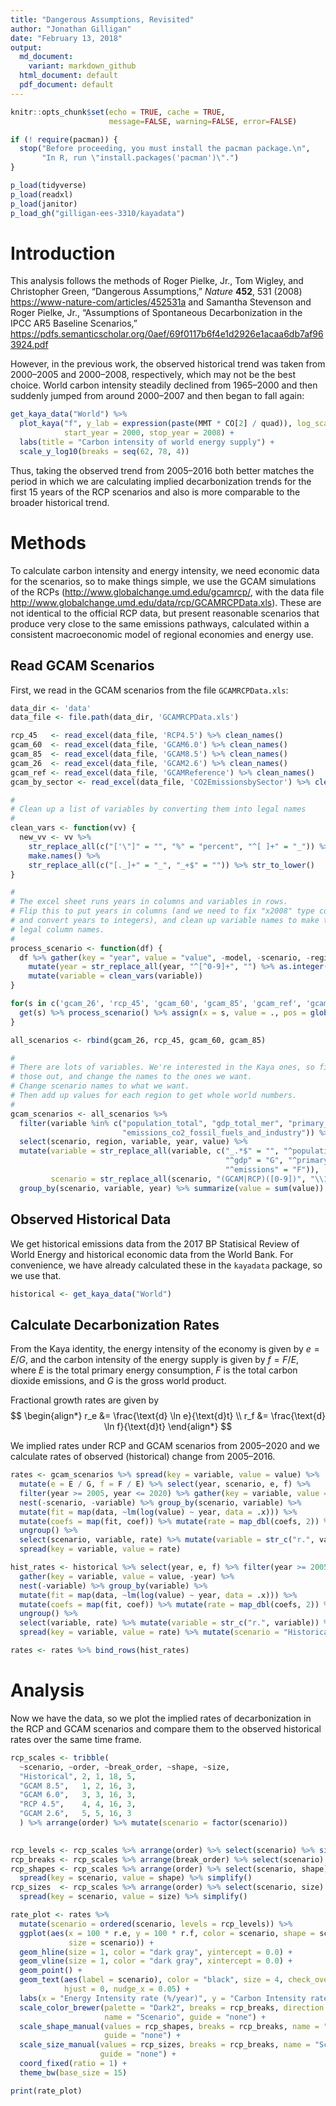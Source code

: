 ```yaml
---
title: "Dangerous Assumptions, Revisited"
author: "Jonathan Gilligan"
date: "February 13, 2018"
output: 
  md_document:
    variant: markdown_github
  html_document: default
  pdf_document: default
---
```

```r
knitr::opts_chunk$set(echo = TRUE, cache = TRUE,
                      message=FALSE, warning=FALSE, error=FALSE)

if (! require(pacman)) {
  stop("Before proceeding, you must install the pacman package.\n",
       "In R, run \"install.packages('pacman')\".")
}

p_load(tidyverse)
p_load(readxl)
p_load(janitor)
p_load_gh("gilligan-ees-3310/kayadata")
```
# Introduction

This analysis follows the methods of Roger Pielke, Jr., Tom Wigley, and 
Christopher Green, "Dangerous Assumptions," _Nature_ **452**, 531 (2008) 
<https://www-nature-com/articles/452531a>
and Samantha Stevenson and Roger Pielke, Jr., "Assumptions of Spontaneous
Decarbonization in the IPCC AR5 Baseline Scenarios," 
<https://pdfs.semanticscholar.org/0aef/69f0117b6f4e1d2926e1acaa6db7af963924.pdf>

However, in the previous work, the observed historical trend was taken from 
2000--2005 and 2000--2008, respectively, which may not be the best choice.
World carbon intensity steadily declined from 1965--2000 and then suddenly
jumped from around 2000--2007 and then began to fall again:

```r
get_kaya_data("World") %>% 
  plot_kaya("f", y_lab = expression(paste(MMT * CO[2] / quad)), log_scale = TRUE,
            start_year = 2000, stop_year = 2008) +
  labs(title = "Carbon intensity of world energy supply") +
  scale_y_log10(breaks = seq(62, 78, 4))

```

Thus, taking the observed trend from 2005--2016 both better matches the 
period in which we are calculating implied decarbonization trends for the
first 15 years of the RCP scenarios and also is more comparable to the broader
historical trend.

# Methods
To calculate carbon intensity and energy intensity, we need economic data
for the scenarios, so to make things simple, we use the GCAM simulations of the
RCPs (<http://www.globalchange.umd.edu/gcamrcp/>, with the data file
<http://www.globalchange.umd.edu/data/rcp/GCAMRCPData.xls>).
These are not identical to the official RCP data, but present reasonable 
scenarios that produce very close to the same emissions pathways, calculated
within a consistent macroeconomic model of regional economies and energy
use.

## Read GCAM Scenarios
First, we read in the GCAM scenarios from the file `GCAMRCPData.xls`:
```r
data_dir <- 'data'
data_file <- file.path(data_dir, 'GCAMRCPData.xls')

rcp_45   <- read_excel(data_file, 'RCP4.5') %>% clean_names()
gcam_60  <- read_excel(data_file, 'GCAM6.0') %>% clean_names()
gcam_85  <- read_excel(data_file, 'GCAM8.5') %>% clean_names()
gcam_26  <- read_excel(data_file, 'GCAM2.6') %>% clean_names()
gcam_ref <- read_excel(data_file, 'GCAMReference') %>% clean_names()
gcam_by_sector <- read_excel(data_file, 'CO2EmissionsbySector') %>% clean_names()

#
# Clean up a list of variables by converting them into legal names
#
clean_vars <- function(vv) {
  new_vv <- vv %>% 
    str_replace_all(c("['\"]" = "", "%" = "percent", "^[ ]+" = "_")) %>%
    make.names() %>%
    str_replace_all(c("[._]+" = "_", "_+$" = "")) %>% str_to_lower()
}

#
# The excel sheet runs years in columns and variables in rows.
# Flip this to put years in columns (and we need to fix "x2008" type col names
# and convert years to integers), and clean up variable names to make them
# legal column names.
#
process_scenario <- function(df) {
  df %>% gather(key = "year", value = "value", -model, -scenario, -region, -variable, -unit) %>%
    mutate(year = str_replace_all(year, "^[^0-9]+", "") %>% as.integer()) %>%
    mutate(variable = clean_vars(variable))
}

for(s in c('gcam_26', 'rcp_45', 'gcam_60', 'gcam_85', 'gcam_ref', 'gcam_by_sector')) {
  get(s) %>% process_scenario() %>% assign(x = s, value = ., pos = globalenv())
}

all_scenarios <- rbind(gcam_26, rcp_45, gcam_60, gcam_85)

#
# There are lots of variables. We're interested in the Kaya ones, so filter
# those out, and change the names to the ones we want.
# Change scenario names to what we want.
# Then add up values for each region to get whole world numbers.
#
gcam_scenarios <- all_scenarios %>%
  filter(variable %in% c("population_total", "gdp_total_mer", "primary_energy_total",
                         "emissions_co2_fossil_fuels_and_industry")) %>%
  select(scenario, region, variable, year, value) %>%
  mutate(variable = str_replace_all(variable, c("_.*$" = "", "^population" = "P",
                                                "^gdp" = "G", "^primary" = "E",
                                                "^emissions" = "F")),
         scenario = str_replace_all(scenario, "(GCAM|RCP)([0-9])", "\\1 \\2")) %>%
  group_by(scenario, variable, year) %>% summarize(value = sum(value)) %>% ungroup()
```

## Observed Historical Data

We get historical emissions data from the 2017 BP Statisical Review of World Energy
and historical economic data from the World Bank.
For convenience, we have already calculated these in the `kayadata` package, 
so we use that.

```r
historical <- get_kaya_data("World")
```

## Calculate Decarbonization Rates

From the Kaya identity, the energy intensity of the economy is 
given by $e = E/G$, and the carbon intensity of the energy supply is
given by $f = F/E$, where $E$ is the total primary energy consumption,
$F$ is the total carbon dioxide emissions, and $G$ is the gross world product.

Fractional growth rates are given by
$$
\begin{align*}
r_e &= \frac{\text{d} \ln e}{\text{d}t} \\
r_f &= \frac{\text{d} \ln f}{\text{d}t}
\end{align*}
$$

We implied rates under RCP and GCAM scenarios from 2005--2020 and
we calculate rates of observed (historical) change from 2005--2016.

```r
rates <- gcam_scenarios %>% spread(key = variable, value = value) %>%
  mutate(e = E / G, f = F / E) %>% select(year, scenario, e, f) %>%
  filter(year >= 2005, year <= 2020) %>% gather(key = variable, value = value, e, f) %>%
  nest(-scenario, -variable) %>% group_by(scenario, variable) %>%
  mutate(fit = map(data, ~lm(log(value) ~ year, data = .x))) %>%
  mutate(coefs = map(fit, coef)) %>% mutate(rate = map_dbl(coefs, 2)) %>%
  ungroup() %>%
  select(scenario, variable, rate) %>% mutate(variable = str_c("r.", variable)) %>%
  spread(key = variable, value = rate)

hist_rates <- historical %>% select(year, e, f) %>% filter(year >= 2005) %>%
  gather(key = variable, value = value, -year) %>%
  nest(-variable) %>% group_by(variable) %>%
  mutate(fit = map(data, ~lm(log(value) ~ year, data = .x))) %>%
  mutate(coefs = map(fit, coef)) %>% mutate(rate = map_dbl(coefs, 2)) %>%
  ungroup() %>%
  select(variable, rate) %>% mutate(variable = str_c("r.", variable)) %>%
  spread(key = variable, value = rate) %>% mutate(scenario = "Historical")

rates <- rates %>% bind_rows(hist_rates)
```

# Analysis

Now we have the data, so we plot the implied rates of decarbonization in the
RCP and GCAM scenarios and compare them to the observed historical rates
over the same time frame.

```r
rcp_scales <- tribble(
  ~scenario, ~order, ~break_order, ~shape, ~size,
  "Historical", 2, 1, 18, 5,
  "GCAM 8.5",   1, 2, 16, 3,
  "GCAM 6.0",   3, 3, 16, 3,
  "RCP 4.5",    4, 4, 16, 3,
  "GCAM 2.6",   5, 5, 16, 3
  ) %>% arrange(order) %>% mutate(scenario = factor(scenario))
  

rcp_levels <- rcp_scales %>% arrange(order) %>% select(scenario) %>% simplify() %>% unname()
rcp_breaks <- rcp_scales %>% arrange(break_order) %>% select(scenario) %>% simplify() %>% unname()
rcp_shapes <- rcp_scales %>% arrange(order) %>% select(scenario, shape) %>% 
  spread(key = scenario, value = shape) %>% simplify()
rcp_sizes  <- rcp_scales %>% arrange(order) %>% select(scenario, size) %>% 
  spread(key = scenario, value = size) %>% simplify()

rate_plot <- rates %>%
  mutate(scenario = ordered(scenario, levels = rcp_levels)) %>%
  ggplot(aes(x = 100 * r.e, y = 100 * r.f, color = scenario, shape = scenario, 
             size = scenario)) +
  geom_hline(size = 1, color = "dark gray", yintercept = 0.0) +
  geom_vline(size = 1, color = "dark gray", xintercept = 0.0) +
  geom_point() +
  geom_text(aes(label = scenario), color = "black", size = 4, check_overlap = TRUE, 
            hjust = 0, nudge_x = 0.05) +
  labs(x = "Energy Intensity rate (%/year)", y = "Carbon Intensity rate (%/year)")  +
  scale_color_brewer(palette = "Dark2", breaks = rcp_breaks, direction = -1, 
                     name = "Scenario", guide = "none") +
  scale_shape_manual(values = rcp_shapes, breaks = rcp_breaks, name = "Scenario", 
                     guide = "none") +
  scale_size_manual(values = rcp_sizes, breaks = rcp_breaks, name = "Scenario", 
                    guide = "none") +
  coord_fixed(ratio = 1) +
  theme_bw(base_size = 15)

print(rate_plot)
```
